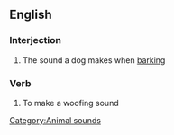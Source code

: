 ==English==
===Interjection===
# The sound a dog makes when [[bark]]ing

===Verb===
# To make a woofing sound
[[Category:Animal sounds]]